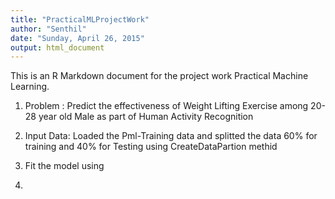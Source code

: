```yaml
---
title: "PracticalMLProjectWork"
author: "Senthil"
date: "Sunday, April 26, 2015"
output: html_document
---
```


This is an R Markdown document for the project work Practical Machine Learning.

1. Problem : Predict the effectiveness of Weight Lifting Exercise among 20-28 year old Male as part of Human Activity Recognition

2. Input Data: 
Loaded the Pml-Training data and splitted the data 60% for training and 40% for Testing using CreateDataPartion methid

3. Fit the model using 

4. 